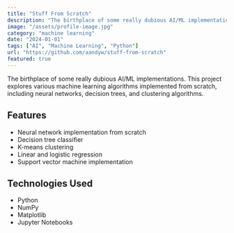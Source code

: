 ```yaml
---
title: "Stuff From Scratch"
description: "The birthplace of some really dubious AI/ML implementations"
image: "/assets/profile-image.jpg"
category: "machine learning"
date: "2024-01-01"
tags: ["AI", "Machine Learning", "Python"]
url: "https://github.com/aandyw/stuff-from-scratch"
featured: true
---
```


The birthplace of some really dubious AI/ML implementations. This project explores various machine learning algorithms implemented from scratch, including neural networks, decision trees, and clustering algorithms.

## Features

- Neural network implementation from scratch
- Decision tree classifier
- K-means clustering
- Linear and logistic regression
- Support vector machine implementation

## Technologies Used

- Python
- NumPy
- Matplotlib
- Jupyter Notebooks

